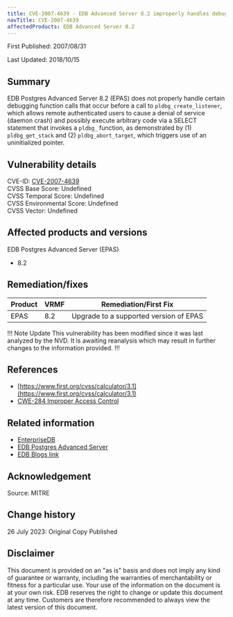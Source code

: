 ```yaml
---
title: CVE-2007-4639 - EDB Advanced Server 8.2 improperly handles debugging function calls
navTitle: CVE-2007-4639
affectedProducts: EDB Advanced Server 8.2
---
```


First Published: 2007/08/31

Last Updated: 2018/10/15

## Summary

EDB Postgres Advanced Server 8.2 (EPAS) does not properly handle certain debugging function calls that occur before a call to `pldbg_create_listener`, which allows remote authenticated users to cause a denial of service (daemon crash) and possibly execute arbitrary code via a SELECT statement that invokes a `pldbg_` function, as demonstrated by (1) `pldbg_get_stack` and (2) `pldbg_abort_target`, which triggers use of an uninitialized pointer.

## Vulnerability details

CVE-ID:  [CVE-2007-4639](https://nvd.nist.gov/vuln/detail/CVE-2007-4639)  
CVSS Base Score: Undefined  
CVSS Temporal Score: Undefined  
CVSS Environmental Score: Undefined  
CVSS Vector: Undefined

## Affected products and versions

EDB Postgres Advanced Server (EPAS)
* 8.2

## Remediation/fixes 

| Product | VRMF | Remediation/First Fix |
|---------|------|-----------------------|
| EPAS | 8.2 | Upgrade to a supported version of EPAS |

!!! Note Update
This vulnerability has been modified since it was last analyzed by the NVD. It is awaiting reanalysis which may result in further changes to the information provided.
!!!

## References

* [https://www.first.org/cvss/calculator/3.1](https://www.first.org/cvss/calculator/3.1)
* [CWE-284 Improper Access Control](http://cwe.mitre.org/data/definitions/284.html)

## Related information

* [EnterpriseDB](https://www.enterprisedb.com/)
* [EDB Postgres Advanced Server](https://www.enterprisedb.com/products/edb-postgres-advanced-server)
* [EDB Blogs link](https://enterprisedb.com/blog/)

## Acknowledgement
Source: MITRE

## Change history

26 July 2023: Original Copy Published

## Disclaimer

This document is provided on an "as is" basis and does not imply any kind of guarantee or warranty, including the warranties of merchantability or fitness for a particular use. Your use of the information on the document is at your own risk. EDB reserves the right to change or update this document at any time. Customers are therefore recommended to always view the latest version of this document.